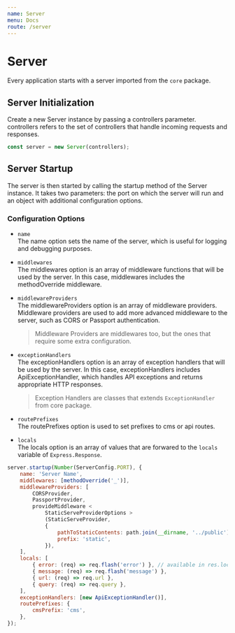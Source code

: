 ```yaml
---
name: Server
menu: Docs
route: /server
---
```


# Server

Every application starts with a server imported from the `core` package.

## Server Initialization

Create a new Server instance by passing a controllers parameter. controllers refers to the set of controllers that handle incoming requests and responses.

```javascript
const server = new Server(controllers);
```

## Server Startup

The server is then started by calling the startup method of the Server instance. It takes two parameters: the port on which the server will run and an object with additional configuration options.

### Configuration Options

-   `name`  
    The name option sets the name of the server, which is useful for logging and debugging purposes.

-   `middlewares`  
    The middlewares option is an array of middleware functions that will be used by the server. In this case, middlewares includes the methodOverride middleware.

-   `middlewareProviders`  
    The middlewareProviders option is an array of middleware providers. Middleware providers are used to add more advanced middleware to the server, such as CORS or Passport authentication.

    > Middleware Providers are middlewares too, but the ones that require some extra configuration.

-   `exceptionHandlers`  
    The exceptionHandlers option is an array of exception handlers that will be used by the server. In this case, exceptionHandlers includes ApiExceptionHandler, which handles API exceptions and returns appropriate HTTP responses.

    > Exception Handlers are classes that extends `ExceptionHandler` from core package.

-   `routePrefixes`  
    The routePrefixes option is used to set prefixes to cms or api routes.

-   `locals`  
    The locals option is an array of values that are forwared to the `locals` variable of `Express.Response`.

```javascript
server.startup(Number(ServerConfig.PORT), {
    name: 'Server Name',
    middlewares: [methodOverride('_')],
    middlewareProviders: [
        CORSProvider,
        PassportProvider,
        provideMiddleware <
            StaticServeProviderOptions >
            (StaticServeProvider,
            {
                pathToStaticContents: path.join(__dirname, '../public'),
                prefix: 'static',
            }),
    ],
    locals: [
        { error: (req) => req.flash('error') }, // available in res.locals.error
        { message: (req) => req.flash('message') },
        { url: (req) => req.url },
        { query: (req) => req.query },
    ],
    exceptionHandlers: [new ApiExceptionHandler()],
    routePrefixes: {
        cmsPrefix: 'cms',
    },
});
```
